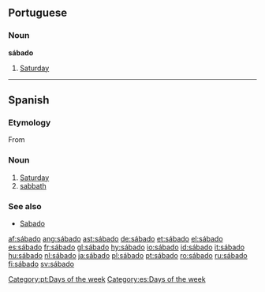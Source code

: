 ==Portuguese==
===Noun===
'''sábado'''
#[[Saturday]]

[[Category:pt:Days of the week]]

----

==Spanish==
===Etymology===
From {{L.|es}} {{term|sabbatum|sabbătum|lang=la}}

===Noun===
{{es-noun-m|pl=sábados}}
# [[Saturday]]
# [[sabbath]]

===See also===
*[[Sabado]]

[[Category:es:Days of the week]]

[[af:sábado]]
[[ang:sábado]]
[[ast:sábado]]
[[de:sábado]]
[[et:sábado]]
[[el:sábado]]
[[es:sábado]]
[[fr:sábado]]
[[gl:sábado]]
[[hy:sábado]]
[[io:sábado]]
[[id:sábado]]
[[it:sábado]]
[[hu:sábado]]
[[nl:sábado]]
[[ja:sábado]]
[[pl:sábado]]
[[pt:sábado]]
[[ro:sábado]]
[[ru:sábado]]
[[fi:sábado]]
[[sv:sábado]]